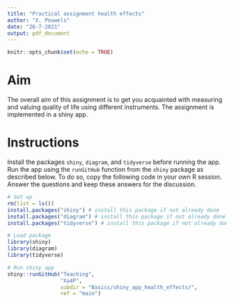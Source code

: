 ```yaml
---
title: "Practical assignment health effects"
author: "X. Pouwels"
date: "26-7-2021"
output: pdf_document
---
```


```r
knitr::opts_chunk$set(echo = TRUE)
```

# Aim

The overall aim of this assignment is to get you acquainted with measuring and valuing quality of life using different instruments. The assignment is implemented in a shiny app. 

# Instructions
Install the packages `shiny`, `diagram`, and `tidyverse` before running the app. Run the app using the `runGitHub` function from the `shiny` package as described below. To do so, copy the following code in your own R session. Answer the questions and keep these answers for the discussion.

```r
# Set up
rm(list = ls())
install.packages("shiny") # install this package if not already done
install.packages("diagram") # install this package if not already done
install.packages("tidyverse") # install this package if not already done

# Load package
library(shiny)
library(diagram)
library(tidyverse)

# Run shiny app
shiny::runGitHub("Teaching", 
                 "Xa4P", 
                 subdir = "Basics/shiny_app_health_effects/", 
                 ref = "main")
```
